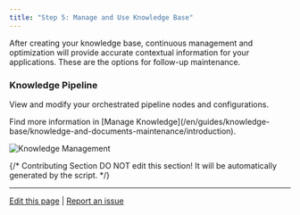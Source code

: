 ```yaml
---
title: "Step 5: Manage and Use Knowledge Base"
---
```


After creating your knowledge base, continuous management and optimization will provide accurate contextual information for your applications. These are the  options for follow-up maintenance. 

### Knowledge Pipeline
View and modify your orchestrated pipeline nodes and configurations. 

<Tip>
Find more information in [Manage Knowledge](/en/guides/knowledge-base/knowledge-and-documents-maintenance/introduction).
</Tip>

![Knowledge Management](/images/knowledge-base/create-knowledge-pipeline-21.png)

{/*
Contributing Section
DO NOT edit this section!
It will be automatically generated by the script.
*/}

---

[Edit this page](https://github.com/langgenius/dify-docs/edit/main/en/guides/knowledge-base/knowledge-pipeline/manage-knowledge-base.mdx) | [Report an issue](https://github.com/langgenius/dify-docs/issues/new?template=docs.yml)

